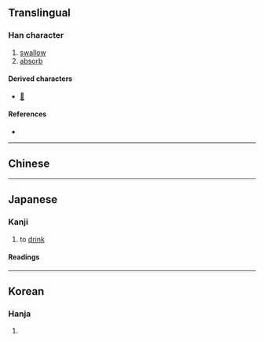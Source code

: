 {{also|吞}}
{{character info}}
==Translingual==

===Han character===
{{Han char|rn=30|rad=口|as=04|sn=7|four=|canj=HKR|ids=⿱夭口}}

# [[swallow]]
# [[absorb]]

====Derived characters====
* [[𠾹]]

====References====
* {{Han ref|kx=0181.191|hdz=10585.040|uh=5451|ud=21585}}

----

==Chinese==
{{zh-see|吞|v}}

----

==Japanese==

===Kanji===
{{ja-kanji|grade=|rs=口04}}

# to [[drink]]

====Readings====
{{ja-readings
|goon=とん
|kanon=とん
|kanyoon=どん
|on=てん
|kun=の-む
}}

----

==Korean==

===Hanja===
{{ko-hanja|hangeul=탄|rv=tan|mr=t'an}}

# {{rfdef|ko|sort=口04}}